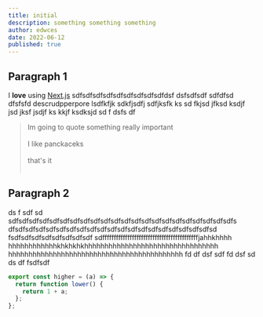 ```yaml
---
title: initial
description: something something something
author: edwces
date: 2022-06-12
published: true
---
```


## Paragraph 1

I **love** using [Next.js](https://nextjs.org/)
sdfsdfsdfsdfsdfsdfsdfsdfsdfdsf dsfsdfsdf sdfdfsd
dfsfsfd descrudpperpore lsdfkfjk sdkfjsdfj sdfjksfk ks
sd fkjsd jfksd ksdjf jsd jksf jsdjf ks kkjf ksdksjd
sd
f
dsfs
df

> Im going to quote something really important<br></br>I like panckaceks<br></br>that's it<br></br>

## Paragraph 2

ds
f
sdf
sd
sdfsdfsdfsdfsdfsdfsdfsdfsdfsdfsdfsdfsdfsdfsdfsdfsdfsdfsdfsdfsdfsdfs
dfsdfsdfsdfsdfsdfsdfsdfsdfsdfsdfsdfsdfsdfsdfsdfsdfsdfsdfsdfsd
fsdfsdfsdfsdfsdfsdfsdfsdf
sdffffffffffffffffffffffffffffffffffffffffffjahhkhhhh
hhhhhhhhhhhhkhkhkhkhhhhhhhhhhhhhhhhhhhhhhhhhhhhhhhhh
hhhhhhhhhhhhhhhhhhhhhhhhhhhhhhhhhhhhhhhhhhh
fd
df
dsf
sdf
fd
dsf
sd
ds
df
fsdfsdf

```js
export const higher = (a) => {
  return function lower() {
    return 1 + a;
  };
};
```
